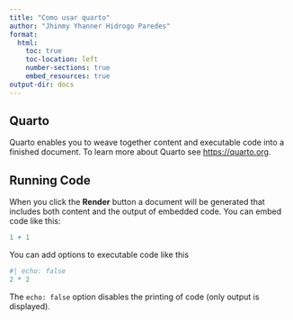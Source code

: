 ```yaml
---
title: "Como usar quarto"
author: "Jhinmy Yhanner Hidrogo Paredes"
format: 
  html:
    toc: true
    toc-location: left
    number-sections: true
    embed_resources: true
output-dir: docs
---
```


## Quarto

Quarto enables you to weave together content and executable code into a finished document. To learn more about Quarto see <https://quarto.org>.

## Running Code

When you click the **Render** button a document will be generated that includes both content and the output of embedded code. You can embed code like this:

```r
1 + 1
```

You can add options to executable code like this

```r
#| echo: false
2 * 2
```

The `echo: false` option disables the printing of code (only output is displayed).
